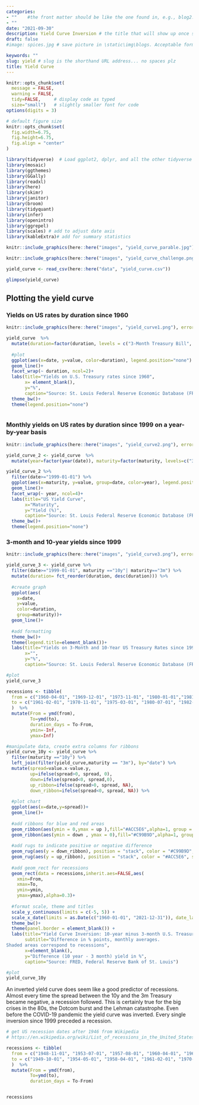 ```yaml
---
categories:  
- ""    #the front matter should be like the one found in, e.g., blog2.md. It cannot be like the normal Rmd we used
- ""
date: "2021-09-30"
description: Yield Curve Inversion # the title that will show up once someone gets to this page
draft: false
#image: spices.jpg # save picture in \static\img\blogs. Acceptable formats= jpg, jpeg, or png . Your iPhone pics wont work

keywords: ""
slug: yield # slug is the shorthand URL address... no spaces plz
title: Yield Curve
---
```


```r
knitr::opts_chunk$set(
  message = FALSE, 
  warning = FALSE, 
  tidy=FALSE,     # display code as typed
  size="small")   # slightly smaller font for code
options(digits = 3)

# default figure size
knitr::opts_chunk$set(
  fig.width=6.75, 
  fig.height=6.75,
  fig.align = "center"
)
```


```r
library(tidyverse)  # Load ggplot2, dplyr, and all the other tidyverse packages
library(mosaic)
library(ggthemes)
library(GGally)
library(readxl)
library(here)
library(skimr)
library(janitor)
library(broom)
library(tidyquant)
library(infer)
library(openintro)
library(ggrepel)
library(scales) # add to adjust date axis
library(kableExtra)# add for summary statistics
```

```r
knitr::include_graphics(here::here("images", "yield_curve_parable.jpg"), error = FALSE)
```

```r
knitr::include_graphics(here::here("images", "yield_curve_challenge.png"), error = FALSE)
```


```r

yield_curve <- read_csv(here::here("data", "yield_curve.csv"))

glimpse(yield_curve)
```



## Plotting the yield curve

### Yields on US rates by duration since 1960

```r
knitr::include_graphics(here::here("images", "yield_curve1.png"), error = FALSE)
```

```r
yield_curve  %>% 
  mutate(duration=factor(duration, levels = c("3-Month Treasury Bill", "6-Month Treasury Bill", "9-Month Treasury Bill", "1-Year Treasury Rate", "2-Year Treasury Rate", "3-Year Treasury Rate", "5-Year Treasury Rate", "7-Year Treasury Rate", "10-Year Treasury Rate", "20-Year Treasury Rate", "30-Year Treasury Rate"))) %>%
  
  #plot
  ggplot(aes(x=date, y=value, color=duration), legend.position="none") +
  geom_line()+
  facet_wrap(~ duration, ncol=2)+
  labs(title="Yields on U.S. Treasury rates since 1960",
       x= element_blank(),
       y="%",
       caption="Source: St. Louis Federal Reserve Economic Database (FRED)")+
  theme_bw()+
  theme(legend.position="none")



```


### Monthly yields on US rates by duration since 1999 on a year-by-year basis


```r
knitr::include_graphics(here::here("images", "yield_curve2.png"), error = FALSE)
```

```r
yield_curve_2 <- yield_curve  %>%
  mutate(year=factor(year(date)), maturity=factor(maturity, levels=c("3m", "6m","1y","2y","3y","5y","7y","10y","20y","30y")))

yield_curve_2 %>%
  filter(date>="1999-01-01") %>% 
  ggplot(aes(x=maturity, y=value, group=date, color=year), legend.position="none") +
  geom_line()+
  facet_wrap(~ year, ncol=4)+
  labs(title="US Yield Curve",
       x="Maturity",
       y="Yield (%)",
       caption="Source: St. Louis Federal Reserve Economic Database (FRED)")+
  theme_bw()+
  theme(legend.position="none")

```


### 3-month and 10-year yields since 1999

```r
knitr::include_graphics(here::here("images", "yield_curve3.png"), error = FALSE)
```

```r
yield_curve_3 <- yield_curve %>% 
  filter(date>="1999-01-01", maturity =="10y"| maturity=="3m") %>% 
  mutate(duration= fct_reorder(duration, desc(duration))) %>% 
  
  #create graph
  ggplot(aes(
    x=date,
    y=value,
    color=duration,
    group=maturity))+
  geom_line()+
  
  #add formatting
  theme_bw()+
  theme(legend.title=element_blank())+
  labs(title="Yields on 3-Month and 10-Year US Treasury Rates since 1999",
       x="",
       y="%",
       caption="Source: St. Louis Federal Reserve Economic Database (FRED)")

#plot
yield_curve_3
```

```r
recessions <- tibble(
  from = c("1960-04-01", "1969-12-01", "1973-11-01", "1980-01-01","1981-07-01", "1990-07-01", "2001-03-01", "2007-12-01","2020-02-01"),  
  to = c("1961-02-01", "1970-11-01", "1975-03-01", "1980-07-01", "1982-11-01", "1991-03-01", "2001-11-01", "2009-06-01", "2020-05-01") 
  )  %>% 
  mutate(From = ymd(from), 
         To=ymd(to),
         duration_days = To-From,
         ymin=-Inf,
         ymax=Inf)

#manipulate data, create extra columns for ribbons  
yield_curve_10y <- yield_curve %>% 
  filter(maturity =="10y") %>% 
  left_join(filter(yield_curve,maturity == "3m"), by="date") %>% 
  mutate(spread=value.x-value.y,
         up=ifelse(spread>0, spread, 0),
         down=ifelse(spread<0, spread,0),
         up_ribbon=ifelse(spread>0, spread, NA),
         down_ribbon=ifelse(spread<0, spread, NA)) %>% 
  
  #plot chart
  ggplot(aes(x=date,y=spread))+
  geom_line()+
  
  #add ribbons for blue and red areas
  geom_ribbon(aes(ymin = 0,ymax = up ),fill="#ACC5E6",alpha=1, group = 1) +
  geom_ribbon(aes(ymin = down , ymax = 0),fill="#C99B9D",alpha=1, group = 1)+
  
  #add rugs to indicate positive or negative difference
  geom_rug(aes(y = down_ribbon), position = "stack", color = "#C99B9D", sides = "b", na.rm = TRUE, show.legend = NA) + # use position "stack" to make the tick intervals equal
  geom_rug(aes(y = up_ribbon), position = "stack", color = "#ACC5E6", sides = "b", na.rm = TRUE, show.legend = NA)+
  
  #add geom_rect for recessions
  geom_rect(data = recessions,inherit.aes=FALSE,aes(
    xmin=From,
    xmax=To,
    ymin=ymin,
    ymax=ymax),alpha=0.3)+
  
  #format scale, theme and titles
  scale_y_continuous(limits = c(-5, 5)) +
  scale_x_date(limits = as.Date(c("1960-01-01", "2021-12-31")), date_labels = "%Y", date_breaks = "2 years") +
  theme_bw()+
  theme(panel.border = element_blank()) +
  labs(title="Yield Curve Inversion: 10-year minus 3-month U.S. Treasury rates",
       subtitle="Difference in % points, monthly averages.
Shaded areas correspond to recessions",
       x=element_blank(),
       y="Difference (10 year - 3 month) yield in %",
       caption="Source: FRED, Federal Reserve Bank of St. Louis")

#plot
yield_curve_10y

```

An inverted yield curve does seem like a good predictor of recessions. Almost every time the spread between the 10y and the 3m Treasury became negative, a recession followed. This is certainly true for the big crises in the 80s, the Dotcom burst and the Lehman catastrophe. Even before the COVID-19 pandemic the yield curve was inverted. Every single inversion since 1999 preceded a recession.

```r

# get US recession dates after 1946 from Wikipedia 
# https://en.wikipedia.org/wiki/List_of_recessions_in_the_United_States

recessions <- tibble(
  from = c("1948-11-01", "1953-07-01", "1957-08-01", "1960-04-01", "1969-12-01", "1973-11-01", "1980-01-01","1981-07-01", "1990-07-01", "2001-03-01", "2007-12-01","2020-02-01"),  
  to = c("1949-10-01", "1954-05-01", "1958-04-01", "1961-02-01", "1970-11-01", "1975-03-01", "1980-07-01", "1982-11-01", "1991-03-01", "2001-11-01", "2009-06-01", "2020-04-30") 
  )  %>% 
  mutate(From = ymd(from), 
         To=ymd(to),
         duration_days = To-From)


recessions
```

